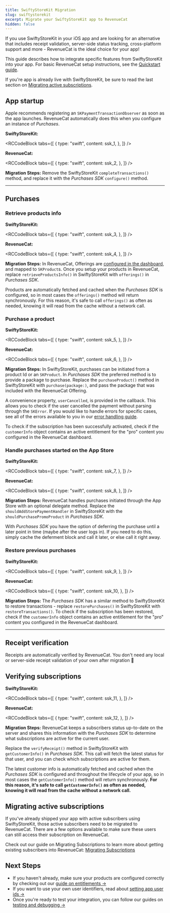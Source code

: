 ```yaml
---
title: SwiftyStoreKit Migration
slug: swiftystorekit
excerpt: Migrate your SwiftyStoreKit app to RevenueCat
hidden: false
---
```


If you use SwiftyStoreKit in your iOS app and are looking for an alternative that includes receipt validation, server-side status tracking, cross-platform support and more - RevenueCat is the ideal choice for your app!

This guide describes how to integrate specific features from SwiftyStoreKit into your app. For basic RevenueCat setup instructions, see the [Quickstart guide](/getting-started/quickstart).

If you're app is already live with SwiftyStoreKit, be sure to read the last section on [Migrating active subscriptions](/migrating-to-revenuecat/swiftystorekit#section-migrating-active-subscriptions).

## App startup

Apple recommends registering an `SKPaymentTransactionObserver` as soon as the app launches. RevenueCat automatically does this when you configure an instance of _Purchases_.

**SwiftyStoreKit:**


<RCCodeBlock
  tabs={[
    {
      type: "swift",
      content: ssk_1,
    },
  ]}
/>

**RevenueCat:**


<RCCodeBlock
  tabs={[
    {
      type: "swift",
      content: ssk_2,
    },
  ]}
/>

**Migration Steps:**
Remove the SwiftyStoreKit `completeTransactions()` method, and replace it with the _Purchases SDK_ `configure()` method.

---

## Purchases

### Retrieve products info

**SwiftyStoreKit:**


<RCCodeBlock
  tabs={[
    {
      type: "swift",
      content: ssk_3,
    },
  ]}
/>

**RevenueCat:**


<RCCodeBlock
  tabs={[
    {
      type: "swift",
      content: ssk_4,
    },
  ]}
/>

**Migration Steps:**
In RevenueCat, Offerings are [configured in the dashboard](/getting-started/entitlements), and mapped to `SKProduct`s. Once you setup your products in RevenueCat, replace `retrieveProductsInfo()` in SwiftyStoreKit with `offerings()` in _Purchases SDK_.

Products are automatically fetched and cached when the _Purchases SDK_ is configured, so in most cases the `offerings()` method will return synchronously. For this reason, it's safe to call `offerings()` as often as needed, knowing it will read from the cache without a network call.

### Purchase a product

**SwiftyStoreKit:**


<RCCodeBlock
  tabs={[
    {
      type: "swift",
      content: ssk_5,
    },
  ]}
/>

**RevenueCat:**


<RCCodeBlock
  tabs={[
    {
      type: "swift",
      content: ssk_6,
    },
  ]}
/>

**Migration Steps:**
In SwiftyStoreKit, purchases can be initiated from a product Id or an `SKProduct`. In _Purchases SDK_ the preferred method is to provide a package to purchase. Replace the `purchaseProduct()` method in SwiftyStoreKit with `purchase(package:)`, and pass the package that was included with the RevenueCat Offering.

A convenience property, `userCancelled`, is provided in the callback. This allows you to check if the user cancelled the payment without parsing through the `SKError`. If you would like to handle errors for specific cases, see all of the errors available to you in our [error handling guide](/test-and-launch/errors).

To check if the subscription has been successfully activated, check if the `customerInfo` object contains an active entitlement for the "pro" content you configured in the RevenueCat dashboard.

### Handle purchases started on the App Store

**SwiftyStoreKit:**


<RCCodeBlock
  tabs={[
    {
      type: "swift",
      content: ssk_7,
    },
  ]}
/>

**RevenueCat:**


<RCCodeBlock
  tabs={[
    {
      type: "swift",
      content: ssk_8,
    },
  ]}
/>

**Migration Steps:**
RevenueCat handles purchases initiated through the App Store with an optional delegate method. Replace the `shouldAddStorePaymentHandler` in SwiftyStoreKit with the `shouldPurchasePromoProduct` in _Purchases SDK_.

With _Purchases SDK_ you have the option of deferring the purchase until a later point in time (maybe after the user logs in). If you need to do this, simply cache the deferment block and call it later, or else call it right away.

### Restore previous purchases

**SwiftyStoreKit:**


<RCCodeBlock
  tabs={[
    {
      type: "swift",
      content: ssk_9,
    },
  ]}
/>

**RevenueCat:**


<RCCodeBlock
  tabs={[
    {
      type: "swift",
      content: ssk_10,
    },
  ]}
/>

**Migration Steps:**
The _Purchases SDK_ has a similar method to SwiftyStoreKit to restore transactions - replace `restorePurchases()` in SwiftyStoreKit with `restoreTransactions()`. To check if the subscription has been restored, check if the `customerInfo` object contains an active entitlement for the "pro" content you configured in the RevenueCat dashboard.

---

## Receipt verification

Receipts are automatically verified by RevenueCat. You don't need any local or server-side receipt validation of your own after migration 🎉

## Verifying subscriptions

**SwiftyStoreKit:**


<RCCodeBlock
  tabs={[
    {
      type: "swift",
      content: ssk_11,
    },
  ]}
/>

**RevenueCat:**


<RCCodeBlock
  tabs={[
    {
      type: "swift",
      content: ssk_12,
    },
  ]}
/>

**Migration Steps:**
RevenueCat keeps a subscribers status up-to-date on the server and shares this information with the _Purchases SDK_ to determine what subscriptions are active for the current user.

Replace the `verifyReceipt()` method in SwiftyStoreKit with `getCustomerInfo()` in _Purchases SDK_. This call will fetch the latest status for that user, and you can check which subscriptions are active for them.

The latest customer info is automatically fetched and cached when the _Purchases SDK_ is configured and throughout the lifecycle of your app, so in most cases the `getCustomerInfo()` method will return synchronously. **For this reason, it's safe to call `getCustomerInfo()` as often as needed, knowing it will read from the cache without a network call.**

## Migrating active subscriptions

If you've already shipped your app with active subscribers using SwiftyStoreKit, those active subscribers need to be migrated to RevenueCat. There are a few options available to make sure these users can still access their subscription on RevenueCat.

Check out our guide on Migrating Subscriptions to learn more about getting existing subscribers into RevenueCat: [Migrating Subscriptions](/migrating-to-revenuecat/migrating-existing-subscriptions)

## Next Steps

- If you haven't already, make sure your products are configured correctly by checking out our [guide on entitlements →](/getting-started/entitlements)
- If you want to use your own user identifiers, read about [setting app user ids →](/customers/user-ids)
- Once you're ready to test your integration, you can follow our guides on [testing and debugging →](/test-and-launch/debugging)
